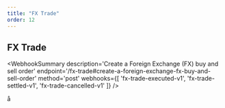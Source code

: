 ```yaml
---
title: "FX Trade"
order: 12
---
```



## FX Trade

<WebhookSummary
  description='Create a Foreign Exchange (FX) buy and sell order'
  endpoint='/fx-trade#create-a-foreign-exchange-fx-buy-and-sell-order'
  method='post'
  webhooks={[
    'fx-trade-executed-v1',
    'fx-trade-settled-v1',
    'fx-trade-cancelled-v1'
  ]}
/>

<WebhookPlaceholder render='fx-trade-executed-v1' />

<WebhookPlaceholder render='fx-trade-settled-v1' />

<WebhookPlaceholder render='fx-trade-cancelled-v1' />å
